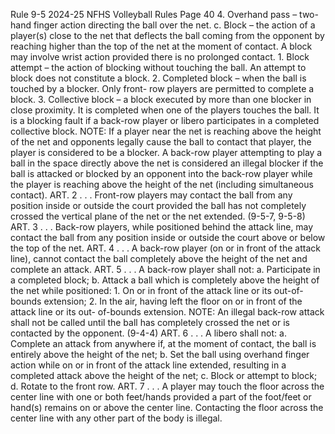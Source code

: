 Rule 9-5 2024-25 NFHS Volleyball Rules Page 40 4. Overhand pass – two-hand finger action directing the ball over the net. c. Block – the action of a player(s) close to the net that deflects the ball coming from the opponent by reaching higher than the top of the net at the moment of contact. A block may involve wrist action provided there is no prolonged contact. 1. Block attempt – the action of blocking without touching the ball. An attempt to block does not constitute a block. 2. Completed block – when the ball is touched by a blocker. Only front- row players are permitted to complete a block. 3. Collective block – a block executed by more than one blocker in close proximity. It is completed when one of the players touches the ball. It is a blocking fault if a back-row player or libero participates in a completed collective block. NOTE: If a player near the net is reaching above the height of the net and opponents legally cause the ball to contact that player, the player is considered to be a blocker. A back-row player attempting to play a ball in the space directly above the net is considered an illegal blocker if the ball is attacked or blocked by an opponent into the back-row player while the player is reaching above the height of the net (including simultaneous contact). ART. 2 . . . Front-row players may contact the ball from any position inside or outside the court provided the ball has not completely crossed the vertical plane of the net or the net extended. (9-5-7, 9-5-8) ART. 3 . . . Back-row players, while positioned behind the attack line, may contact the ball from any position inside or outside the court above or below the top of the net. ART. 4 . . . A back-row player (on or in front of the attack line), cannot contact the ball completely above the height of the net and complete an attack. ART. 5 . . . A back-row player shall not: a. Participate in a completed block; b. Attack a ball which is completely above the height of the net while positioned: 1. On or in front of the attack line or its out-of-bounds extension; 2. In the air, having left the floor on or in front of the attack line or its out- of-bounds extension. NOTE: An illegal back-row attack shall not be called until the ball has completely crossed the net or is contacted by the opponent. (9-4-4) ART. 6 . . . A libero shall not: a. Complete an attack from anywhere if, at the moment of contact, the ball is entirely above the height of the net; b. Set the ball using overhand finger action while on or in front of the attack line extended, resulting in a completed attack above the height of the net; c. Block or attempt to block; d. Rotate to the front row. ART. 7 . . . A player may touch the floor across the center line with one or both feet/hands provided a part of the foot/feet or hand(s) remains on or above the center line. Contacting the floor across the center line with any other part of the body is illegal.